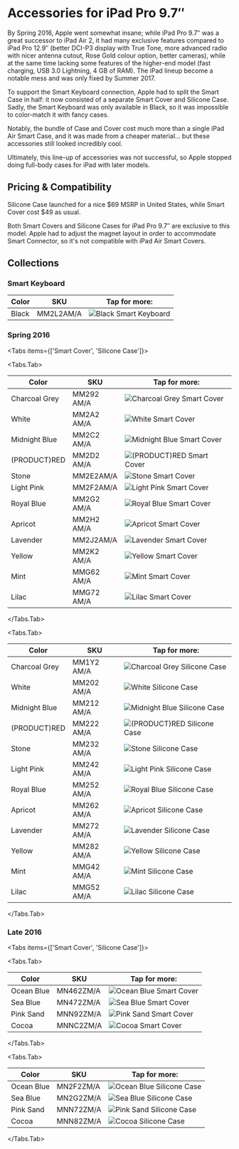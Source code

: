 
# Accessories for iPad Pro 9.7″

By Spring 2016, Apple went somewhat insane; while iPad Pro 9.7″ was a great successor to iPad Air 2, it had many exclusive features compared to iPad Pro 12.9″ (better DCI-P3 display with True Tone, more advanced radio with nicer antenna cutout, Rose Gold colour option, better cameras), while at the same time lacking some features of the higher-end model (fast charging, USB 3.0 Lightning, 4 GB of RAM). The iPad lineup become a notable mess and was only fixed by Summer 2017.

To support the Smart Keyboard connection, Apple had to split the Smart Case in half: it now consisted of a separate Smart Cover and Silicone Case. Sadly, the Smart Keyboard was only available in Black, so it was impossible to color-match it with fancy cases.

Notably, the bundle of Case and Cover cost much more than a single iPad Air Smart Case, and it was made from a cheaper material… but these accessories still looked incredibly cool.

Ultimately, this line-up of accessories was not successful, so Apple stopped doing full-body cases for iPad with later models.

## Pricing & Compatibility

Silicone Case launched for a nice \$69 MSRP in United States, while Smart Cover cost \$49 as usual.

Both Smart Covers and Silicone Cases for iPad Pro 9.7″ are exclusive to this model. Apple had to adjust the magnet layout in order to accommodate Smart Connector, so it's not compatible with iPad Air Smart Covers.

## Collections

### Smart Keyboard

| Color | SKU | Tap for more: |
| --- | --- | --- |
| Black | MM2L2<wbr/>AM/A | <Link href="/pre-liquid-ipad/ipad_pro97/MM2L2"><img src="https://cloudfront.everycase.org/everypreview/MM2L2.webp" alt="Black Smart Keyboard"/></Link> |

### Spring 2016

<Tabs
  items={['Smart Cover', 'Silicone Case']}>

<Tabs.Tab>

| Color | SKU | Tap for more: |
| --- | --- | --- |
| Charcoal Grey | MM292<wbr/>AM/A | <Link href="/pre-liquid-ipad/ipad_pro97/MM292"><img src="https://cloudfront.everycase.org/everypreview/MM292.webp" alt="Charcoal Grey Smart Cover"/></Link> |
| White | MM2A2<wbr/>AM/A | <Link href="/pre-liquid-ipad/ipad_pro97/MM2A2"><img src="https://cloudfront.everycase.org/everypreview/MM2A2.webp" alt="White Smart Cover"/></Link> |
| Midnight Blue | MM2C2<wbr/>AM/A | <Link href="/pre-liquid-ipad/ipad_pro97/MM2C2"><img src="https://cloudfront.everycase.org/everypreview/MM2C2.webp" alt="Midnight Blue Smart Cover"/></Link> |
| (PRODUCT)RED | MM2D2<wbr/>AM/A | <Link href="/pre-liquid-ipad/ipad_pro97/MM2D2"><img src="https://cloudfront.everycase.org/everypreview/MM2D2.webp" alt="(PRODUCT)RED Smart Cover"/></Link> |
| Stone | MM2E2<wbr/>AM/A | <Link href="/pre-liquid-ipad/ipad_pro97/MM2E2"><img src="https://cloudfront.everycase.org/everypreview/MM2E2.webp" alt="Stone Smart Cover"/></Link> |
| Light Pink | MM2F2<wbr/>AM/A | <Link href="/pre-liquid-ipad/ipad_pro97/MM2F2"><img src="https://cloudfront.everycase.org/everypreview/MM2F2.webp" alt="Light Pink Smart Cover"/></Link> |
| Royal Blue | MM2G2<wbr/>AM/A | <Link href="/pre-liquid-ipad/ipad_pro97/MM2G2"><img src="https://cloudfront.everycase.org/everypreview/MM2G2.webp" alt="Royal Blue Smart Cover"/></Link> |
| Apricot | MM2H2<wbr/>AM/A | <Link href="/pre-liquid-ipad/ipad_pro97/MM2H2"><img src="https://cloudfront.everycase.org/everypreview/MM2H2.webp" alt="Apricot Smart Cover"/></Link> |
| Lavender | MM2J2<wbr/>AM/A | <Link href="/pre-liquid-ipad/ipad_pro97/MM2J2"><img src="https://cloudfront.everycase.org/everypreview/MM2J2.webp" alt="Lavender Smart Cover"/></Link> |
| Yellow | MM2K2<wbr/>AM/A | <Link href="/pre-liquid-ipad/ipad_pro97/MM2K2"><img src="https://cloudfront.everycase.org/everypreview/MM2K2.webp" alt="Yellow Smart Cover"/></Link> |
| Mint | MMG62<wbr/>AM/A | <Link href="/pre-liquid-ipad/ipad_pro97/MMG62"><img src="https://cloudfront.everycase.org/everypreview/MMG62.webp" alt="Mint Smart Cover"/></Link> |
| Lilac | MMG72<wbr/>AM/A | <Link href="/pre-liquid-ipad/ipad_pro97/MMG72"><img src="https://cloudfront.everycase.org/everypreview/MMG72.webp" alt="Lilac Smart Cover"/></Link> |

</Tabs.Tab>

<Tabs.Tab>

| Color | SKU | Tap for more: |
| --- | --- | --- |
| Charcoal Grey | MM1Y2<wbr/>AM/A | <Link href="/pre-liquid-ipad/ipad_pro97/MM1Y2"><img src="https://cloudfront.everycase.org/everypreview/MM1Y2.webp" alt="Charcoal Grey Silicone Case"/></Link> |
| White | MM202<wbr/>AM/A | <Link href="/pre-liquid-ipad/ipad_pro97/MM202"><img src="https://cloudfront.everycase.org/everypreview/MM202.webp" alt="White Silicone Case"/></Link> |
| Midnight Blue | MM212<wbr/>AM/A | <Link href="/pre-liquid-ipad/ipad_pro97/MM212"><img src="https://cloudfront.everycase.org/everypreview/MM212.webp" alt="Midnight Blue Silicone Case"/></Link> |
| (PRODUCT)RED | MM222<wbr/>AM/A | <Link href="/pre-liquid-ipad/ipad_pro97/MM222"><img src="https://cloudfront.everycase.org/everypreview/MM222.webp" alt="(PRODUCT)RED Silicone Case"/></Link> |
| Stone | MM232<wbr/>AM/A | <Link href="/pre-liquid-ipad/ipad_pro97/MM232"><img src="https://cloudfront.everycase.org/everypreview/MM232.webp" alt="Stone Silicone Case"/></Link> |
| Light Pink | MM242<wbr/>AM/A | <Link href="/pre-liquid-ipad/ipad_pro97/MM242"><img src="https://cloudfront.everycase.org/everypreview/MM242.webp" alt="Light Pink Silicone Case"/></Link> |
| Royal Blue | MM252<wbr/>AM/A | <Link href="/pre-liquid-ipad/ipad_pro97/MM252"><img src="https://cloudfront.everycase.org/everypreview/MM252.webp" alt="Royal Blue Silicone Case"/></Link> |
| Apricot | MM262<wbr/>AM/A | <Link href="/pre-liquid-ipad/ipad_pro97/MM262"><img src="https://cloudfront.everycase.org/everypreview/MM262.webp" alt="Apricot Silicone Case"/></Link> |
| Lavender | MM272<wbr/>AM/A | <Link href="/pre-liquid-ipad/ipad_pro97/MM272"><img src="https://cloudfront.everycase.org/everypreview/MM272.webp" alt="Lavender Silicone Case"/></Link> |
| Yellow | MM282<wbr/>AM/A | <Link href="/pre-liquid-ipad/ipad_pro97/MM282"><img src="https://cloudfront.everycase.org/everypreview/MM282.webp" alt="Yellow Silicone Case"/></Link> |
| Mint | MMG42<wbr/>AM/A | <Link href="/pre-liquid-ipad/ipad_pro97/MMG42"><img src="https://cloudfront.everycase.org/everypreview/MMG42.webp" alt="Mint Silicone Case"/></Link> |
| Lilac | MMG52<wbr/>AM/A | <Link href="/pre-liquid-ipad/ipad_pro97/MMG52"><img src="https://cloudfront.everycase.org/everypreview/MMG52.webp" alt="Lilac Silicone Case"/></Link> |

</Tabs.Tab>
</Tabs>

### Late 2016

<Tabs
  items={['Smart Cover', 'Silicone Case']}>

<Tabs.Tab>

| Color | SKU | Tap for more: |
| --- | --- | --- |
| Ocean Blue | MN462<wbr/>ZM/A | <Link href="/pre-liquid-ipad/ipad_pro97/MN462"><img src="https://cloudfront.everycase.org/everypreview/MN462.webp" alt="Ocean Blue Smart Cover"/></Link> |
| Sea Blue | MN472<wbr/>ZM/A | <Link href="/pre-liquid-ipad/ipad_pro97/MN472"><img src="https://cloudfront.everycase.org/everypreview/MN472.webp" alt="Sea Blue Smart Cover"/></Link> |
| Pink Sand | MNN92<wbr/>ZM/A | <Link href="/pre-liquid-ipad/ipad_pro97/MNN92"><img src="https://cloudfront.everycase.org/everypreview/MNN92.webp" alt="Pink Sand Smart Cover"/></Link> |
| Cocoa | MNNC2<wbr/>ZM/A | <Link href="/pre-liquid-ipad/ipad_pro97/MNNC2"><img src="https://cloudfront.everycase.org/everypreview/MNNC2.webp" alt="Cocoa Smart Cover"/></Link> |

</Tabs.Tab>

<Tabs.Tab>

| Color | SKU | Tap for more: |
| --- | --- | --- |
| Ocean Blue | MN2F2<wbr/>ZM/A | <Link href="/pre-liquid-ipad/ipad_pro97/MN2F2"><img src="https://cloudfront.everycase.org/everypreview/MN2F2.webp" alt="Ocean Blue Silicone Case"/></Link> |
| Sea Blue | MN2G2<wbr/>ZM/A | <Link href="/pre-liquid-ipad/ipad_pro97/MN2G2"><img src="https://cloudfront.everycase.org/everypreview/MN2G2.webp" alt="Sea Blue Silicone Case"/></Link> |
| Pink Sand | MNN72<wbr/>ZM/A | <Link href="/pre-liquid-ipad/ipad_pro97/MNN72"><img src="https://cloudfront.everycase.org/everypreview/MNN72.webp" alt="Pink Sand Silicone Case"/></Link> |
| Cocoa | MNN82<wbr/>ZM/A | <Link href="/pre-liquid-ipad/ipad_pro97/MNN82"><img src="https://cloudfront.everycase.org/everypreview/MNN82.webp" alt="Cocoa Silicone Case"/></Link> |

</Tabs.Tab>
</Tabs>
